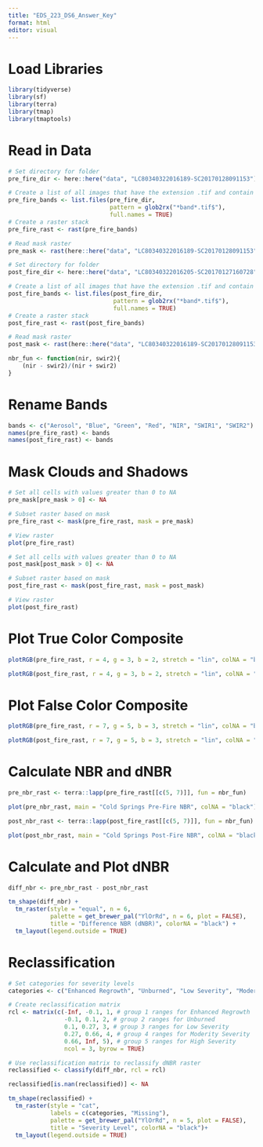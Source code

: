 ```yaml
---
title: "EDS_223_DS6_Answer_Key"
format: html
editor: visual
---
```


# Load Libraries

```r
library(tidyverse)
library(sf)
library(terra)
library(tmap)
library(tmaptools)
```


# Read in Data

```r
# Set directory for folder
pre_fire_dir <- here::here("data", "LC80340322016189-SC20170128091153")

# Create a list of all images that have the extension .tif and contain the word band
pre_fire_bands <- list.files(pre_fire_dir,
                             pattern = glob2rx("*band*.tif$"),
                             full.names = TRUE)
# Create a raster stack
pre_fire_rast <- rast(pre_fire_bands)

# Read mask raster
pre_mask <- rast(here::here("data", "LC80340322016189-SC20170128091153", "LC80340322016189LGN00_cfmask_crop.tif"))
```


```r
# Set directory for folder
post_fire_dir <- here::here("data", "LC80340322016205-SC20170127160728")

# Create a list of all images that have the extension .tif and contain the word band
post_fire_bands <- list.files(post_fire_dir,
                              pattern = glob2rx("*band*.tif$"),
                              full.names = TRUE)
# Create a raster stack
post_fire_rast <- rast(post_fire_bands)

# Read mask raster
post_mask <- rast(here::here("data", "LC80340322016189-SC20170128091153", "LC80340322016189LGN00_cfmask_crop.tif"))
```


```r
nbr_fun <- function(nir, swir2){
    (nir - swir2)/(nir + swir2)
}
```


# Rename Bands
```r
bands <- c("Aerosol", "Blue", "Green", "Red", "NIR", "SWIR1", "SWIR2")
names(pre_fire_rast) <- bands
names(post_fire_rast) <- bands
```


# Mask Clouds and Shadows

```r
# Set all cells with values greater than 0 to NA
pre_mask[pre_mask > 0] <- NA

# Subset raster based on mask
pre_fire_rast <- mask(pre_fire_rast, mask = pre_mask)

# View raster
plot(pre_fire_rast)
```


```r
# Set all cells with values greater than 0 to NA
post_mask[post_mask > 0] <- NA

# Subset raster based on mask
post_fire_rast <- mask(post_fire_rast, mask = post_mask)

# View raster
plot(post_fire_rast)
```

# Plot True Color Composite

```r
plotRGB(pre_fire_rast, r = 4, g = 3, b = 2, stretch = "lin", colNA = "black")
```

```r
plotRGB(post_fire_rast, r = 4, g = 3, b = 2, stretch = "lin", colNA = "black")
```


# Plot False Color Composite

```r
plotRGB(pre_fire_rast, r = 7, g = 5, b = 3, stretch = "lin", colNA = "black")
```

```r
plotRGB(post_fire_rast, r = 7, g = 5, b = 3, stretch = "lin", colNA = "black")
```


# Calculate NBR and dNBR

```r
pre_nbr_rast <- terra::lapp(pre_fire_rast[[c(5, 7)]], fun = nbr_fun)

plot(pre_nbr_rast, main = "Cold Springs Pre-Fire NBR", colNA = "black")
```


```r
post_nbr_rast <- terra::lapp(post_fire_rast[[c(5, 7)]], fun = nbr_fun)

plot(post_nbr_rast, main = "Cold Springs Post-Fire NBR", colNA = "black")
```


# Calculate and Plot dNBR

```r
diff_nbr <- pre_nbr_rast - post_nbr_rast

tm_shape(diff_nbr) +
  tm_raster(style = "equal", n = 6, 
            palette = get_brewer_pal("YlOrRd", n = 6, plot = FALSE),
            title = "Difference NBR (dNBR)", colorNA = "black") +
  tm_layout(legend.outside = TRUE)
```

# Reclassification 

```r
# Set categories for severity levels
categories <- c("Enhanced Regrowth", "Unburned", "Low Severity", "Moderate Severity", "High Severity")

# Create reclassification matrix
rcl <- matrix(c(-Inf, -0.1, 1, # group 1 ranges for Enhanced Regrowth
                -0.1, 0.1, 2, # group 2 ranges for Unburned
                0.1, 0.27, 3, # group 3 ranges for Low Severity
                0.27, 0.66, 4, # group 4 ranges for Moderity Severity
                0.66, Inf, 5), # group 5 ranges for High Severity
                ncol = 3, byrow = TRUE)

# Use reclassification matrix to reclassify dNBR raster
reclassified <- classify(diff_nbr, rcl = rcl)

reclassified[is.nan(reclassified)] <- NA
```



```r
tm_shape(reclassified) +
  tm_raster(style = "cat",
            labels = c(categories, "Missing"),
            palette = get_brewer_pal("YlOrRd", n = 5, plot = FALSE),
            title = "Severity Level", colorNA = "black")+
  tm_layout(legend.outside = TRUE)
```

